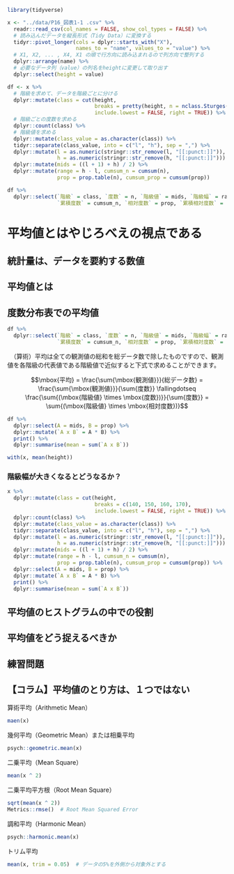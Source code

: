 ```r
library(tidyverse)

x <- "../data/P16_図表1-1 .csv" %>% 
  readr::read_csv(col_names = FALSE, show_col_types = FALSE) %>% 
  # 読み込んだデータを縦長形式（Tidy Data）に変換する
  tidyr::pivot_longer(cols = dplyr::starts_with("X"),
                      names_to = "name", values_to = "value") %>% 
  # X1, X2, ... , X4, X1 の順で行方向に読み込まれるので列方向で整列する
  dplyr::arrange(name) %>% 
  # 必要なデータ列（value）の列名をheightに変更して取り出す
  dplyr::select(height = value)

df <- x %>% 
  # 階級を求めて、データを階級ごとに分ける
  dplyr::mutate(class = cut(height,
                            breaks = pretty(height, n = nclass.Sturges(height)),
                            include.lowest = FALSE, right = TRUE)) %>% 
  # 階級ごとの度数を求める
  dplyr::count(class) %>% 
  # 階級値を求める
  dplyr::mutate(class_value = as.character(class)) %>% 
  tidyr::separate(class_value, into = c("l", "h"), sep = ",") %>% 
  dplyr::mutate(l = as.numeric(stringr::str_remove(l, "[[:punct:]]")),
                h = as.numeric(stringr::str_remove(h, "[[:punct:]]"))) %>% 
  dplyr::mutate(mids = ((l + 1) + h) / 2) %>% 
  dplyr::mutate(range = h - l, cumsum_n = cumsum(n),
                prop = prop.table(n), cumsum_prop = cumsum(prop))
```

```r
df %>% 
  dplyr::select(`階級` = class, `度数` = n, `階級値` = mids, `階級幅` = range,
                `累積度数` = cumsum_n, `相対度数` = prop, `累積相対度数` = cumsum_prop)

```


# 平均値とはやじろべえの視点である

## 統計量は、データを要約する数値

## 平均値とは

## 度数分布表での平均値
```r
df %>% 
  dplyr::select(`階級` = class, `度数` = n, `階級値` = mids, `階級幅` = range,
                `累積度数` = cumsum_n, `相対度数` = prop, `累積相対度数` = cumsum_prop)

```

　（算術）平均は全ての観測値の総和を総データ数で除したものですので、観測値を各階級の代表値である階級値で近似すると下式で求めることができます。

$$\mbox{平均} = \frac{\sum{\mbox{観測値}}}{総データ数} = \frac{\sum{\mbox{観測値}}}{\sum{度数}} \fallingdotseq \frac{\sum{(\mbox{階級値} \times \mbox{度数})}}{\sum{度数}} = \sum{(\mbox{階級値} \times \mbox{相対度数})}$$

```r
df %>% 
  dplyr::select(A = mids, B = prop) %>% 
  dplyr::mutate(`A x B` = A * B) %>% 
  print() %>% 
  dplyr::summarise(mean = sum(`A x B`))
```

```r
with(x, mean(height))
```

### 階級幅が大きくなるとどうなるか？ {.unnumbered}
```r
x %>% 
  dplyr::mutate(class = cut(height,
                            breaks = c(140, 150, 160, 170),
                            include.lowest = FALSE, right = TRUE)) %>% 
  dplyr::count(class) %>% 
  dplyr::mutate(class_value = as.character(class)) %>% 
  tidyr::separate(class_value, into = c("l", "h"), sep = ",") %>% 
  dplyr::mutate(l = as.numeric(stringr::str_remove(l, "[[:punct:]]")),
                h = as.numeric(stringr::str_remove(h, "[[:punct:]]"))) %>% 
  dplyr::mutate(mids = ((l + 1) + h) / 2) %>% 
  dplyr::mutate(range = h - l, cumsum_n = cumsum(n),
                prop = prop.table(n), cumsum_prop = cumsum(prop)) %>% 
  dplyr::select(A = mids, B = prop) %>% 
  dplyr::mutate(`A x B` = A * B) %>% 
  print() %>% 
  dplyr::summarise(mean = sum(`A x B`))

```


## 平均値のヒストグラムの中での役割

## 平均値をどう捉えるべきか

## 練習問題

## 【コラム】平均値のとり方は、１つではない

算術平均（Arithmetic Mean）
```r
maen(x)
```

幾何平均（Geometric Mean）または相乗平均
```r
psych::geometric.mean(x)
```

二乗平均（Mean Square）
```r
mean(x ^ 2)
```


二乗平均平方根（Root Mean Square）
```r
sqrt(mean(x ^ 2))
Metrics::rmse()  # Root Mean Squared Error
```


調和平均（Harmonic Mean）
```r
psych::harmonic.mean(x)
```


トリム平均
```r
mean(x, trim = 0.05)  # データの5%を外側から対象外とする
```

